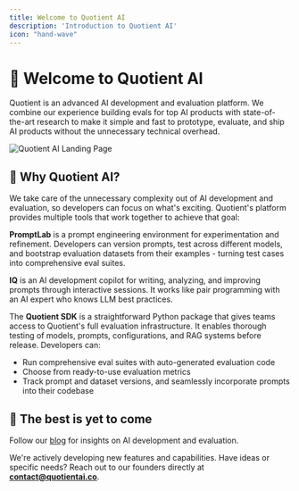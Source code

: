 ```yaml
---
title: Welcome to Quotient AI
description: 'Introduction to Quotient AI'
icon: "hand-wave"
---
```


# 👋 Welcome to Quotient AI

Quotient is an advanced AI development and evaluation platform. We combine our experience building evals for top AI products with state-of-the-art research to make it simple and fast to prototype, evaluate, and ship AI products without the unnecessary technical overhead.

<Image src="../assets/general/quotient-app-landing-page.png" alt="Quotient AI Landing Page" />

## :brain: Why Quotient AI?

We take care of the unnecessary complexity out of AI development and evaluation, so developers can focus on what's exciting. Quotient's platform provides multiple tools that work together to achieve that goal:

**PromptLab** is a prompt engineering environment for experimentation and refinement. Developers can version prompts, test across different models, and bootstrap evaluation datasets from their examples - turning test cases into comprehensive eval suites.

**IQ** is an AI development copilot for writing, analyzing, and improving prompts through interactive sessions. It works like pair programming with an AI expert who knows LLM best practices.

The **Quotient SDK** is a straightforward Python package that gives teams access to Quotient's full evaluation infrastructure. It enables thorough testing of models, prompts, configurations, and RAG systems before release. Developers can:

- Run comprehensive eval suites with auto-generated evaluation code
- Choose from ready-to-use evaluation metrics
- Track prompt and dataset versions, and seamlessly incorporate prompts into their codebase

## :rocket: The best is yet to come

Follow our [blog](https://www.quotientai.co/blog-index) for insights on AI development and evaluation.

We're actively developing new features and capabilities. Have ideas or specific needs? Reach out to our founders directly at **contact@quotientai.co**.